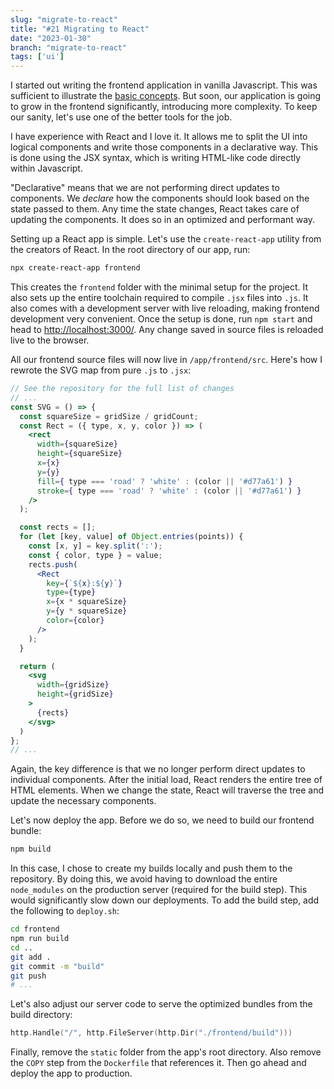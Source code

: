 ```yaml
---
slug: "migrate-to-react"
title: "#21 Migrating to React"
date: "2023-01-30"
branch: "migrate-to-react"
tags: ['ui']
---
```

I started out writing the frontend application in vanilla Javascript. This was sufficient to illustrate the [basic concepts](https://jurajmajerik.com/blog/build-graph/). But soon, our application is going to grow in the frontend significantly, introducing more complexity. To keep our sanity, let's use one of the better tools for the job.

I have experience with React and I love it. It allows me to split the UI into logical components and write those components in a declarative way. This is done using the JSX syntax, which is writing HTML-like code directly within Javascript.

"Declarative" means that we are not performing direct updates to components. We *declare* how the components should look based on the state passed to them. Any time the state changes, React takes care of updating the components. It does so in an optimized and performant way.

Setting up a React app is simple. Let's use the `create-react-app` utility from the creators of React. In the root directory of our app, run:
```bash
npx create-react-app frontend
```

This creates the `frontend` folder with the minimal setup for the project. It also sets up the entire toolchain required to compile `.jsx` files into `.js`. It also comes with a development server with live reloading, making frontend development very convenient. Once the setup is done, run `npm start` and head to [http://localhost:3000/](http://localhost:3000/). Any change saved in source files is reloaded live to the browser.

All our frontend source files will now live in `/app/frontend/src`. Here's how I rewrote the SVG map from pure ```.js``` to ```.jsx```:

```jsx
// See the repository for the full list of changes
// ...
const SVG = () => {
  const squareSize = gridSize / gridCount;
  const Rect = ({ type, x, y, color }) => (
    <rect
      width={squareSize}
      height={squareSize}
      x={x}
      y={y}
      fill={ type === 'road' ? 'white' : (color || '#d77a61') }
      stroke={ type === 'road' ? 'white' : (color || '#d77a61') }
    />
  );

  const rects = [];
  for (let [key, value] of Object.entries(points)) {
    const [x, y] = key.split(':');
    const { color, type } = value;
    rects.push(
      <Rect
        key={`${x}:${y}`}
        type={type}
        x={x * squareSize}
        y={y * squareSize}
        color={color}
      />
    );
  }

  return (
    <svg
      width={gridSize}
      height={gridSize}
    >
      {rects}
    </svg>
  )
};
// ...
```
Again, the key difference is that we no longer perform direct updates to individual components. After the initial load, React renders the entire tree of HTML elements. When we change the state, React will traverse the tree and update the necessary components.

Let's now deploy the app. Before we do so, we need to build our frontend bundle:
```bash
npm build
```

In this case, I chose to create my builds locally and push them to the repository. By doing this, we avoid having to download the entire ```node_modules``` on the production server (required for the build step). This would significantly slow down our deployments. To add the build step, add the following to `deploy.sh`:
```bash
cd frontend
npm run build
cd ..
git add .
git commit -m "build"
git push
# ...
```

Let's also adjust our server code to serve the optimized bundles from the build directory:
```go
http.Handle("/", http.FileServer(http.Dir("./frontend/build")))
```

Finally, remove the `static` folder from the app's root directory. Also remove the `COPY` step from the `Dockerfile` that references it. Then go ahead and deploy the app to production.
